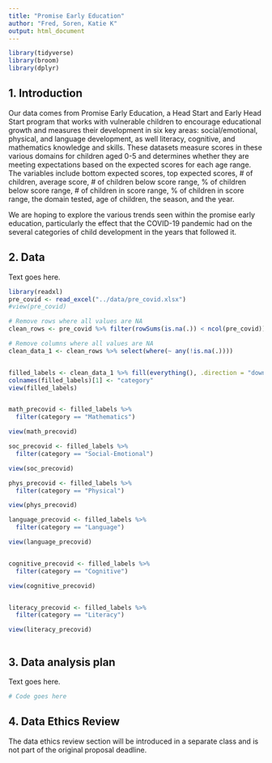 ```yaml
---
title: "Promise Early Education"
author: "Fred, Soren, Katie K"
output: html_document
---
```


```r
library(tidyverse)
library(broom)
library(dplyr)
```

## 1. Introduction

Our data comes from Promise Early Education, a Head Start and Early Head Start program that works with vulnerable children to encourage educational growth and measures their development in six key areas: social/emotional, physical, and language development, as well literacy, cognitive, and mathematics knowledge and skills. These datasets measure scores in these various domains for children aged 0-5 and determines whether they are meeting expectations based on the expected scores for each age range. The variables include bottom expected scores, top expected scores, # of children, average score, # of children below score range, % of children below score range, # of children in score range, % of children in score range, the domain tested, age of children, the season, and the year.

We are hoping to explore the various trends seen within the promise early education, particularly the effect that the COVID-19 pandemic had on the several categories of child development in the years that followed it.


## 2. Data

Text goes here.

```r
library(readxl)
pre_covid <- read_excel("../data/pre_covid.xlsx")
#view(pre_covid)

# Remove rows where all values are NA
clean_rows <- pre_covid %>% filter(rowSums(is.na(.)) < ncol(pre_covid))

# Remove columns where all values are NA
clean_data_1 <- clean_rows %>% select(where(~ any(!is.na(.))))


filled_labels <- clean_data_1 %>% fill(everything(), .direction = "down")
colnames(filled_labels)[1] <- "category"
view(filled_labels)


math_precovid <- filled_labels %>% 
  filter(category == "Mathematics")

view(math_precovid)

soc_precovid <- filled_labels %>% 
  filter(category == "Social-Emotional")

view(soc_precovid)

phys_precovid <- filled_labels %>% 
  filter(category == "Physical")

view(phys_precovid)

language_precovid <- filled_labels %>% 
  filter(category == "Language")

view(language_precovid)


cognitive_precovid <- filled_labels %>% 
  filter(category == "Cognitive")

view(cognitive_precovid)


literacy_precovid <- filled_labels %>% 
  filter(category == "Literacy")

view(literacy_precovid)



```

## 3. Data analysis plan

Text goes here.


```r
# Code goes here
```


## 4. Data Ethics Review

The data ethics review section will be introduced in a separate class and is not part of the original proposal deadline.

